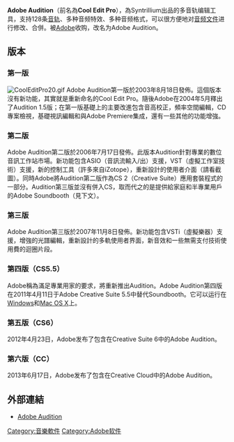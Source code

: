 {{noteTA|G1=IT}}
{{Infobox Software
|name       = Adobe Audition
|logo       = Adobe Audition CC icon (2020).svg
|screenshot = Adobe Audition CC Screenshot.png
|caption    = Adobe Audition CC 運行於 [[OS_X_El_Capitan|OS X El Capitan]]
|developer  = [[Adobe_Systems|Adobe Systems]]
|latest_release_version = 13.0.11
|latest_release_date = {{release date and age|2020|10|19|}} <ref>{{cite web|title=What's new in Adobe Audition|url=https://helpx.adobe.com/tw/audition/using/whats-new.html|publisher=Adobe Systems|accessdate=2019-04-03|archive-date=2019-04-03|archive-url=https://web.archive.org/web/20190403105549/https://helpx.adobe.com/tw/audition/using/whats-new.html|dead-url=no}}</ref>
|operating_system       = [[Windows_7#Service_Pack_1|Windows 7 SP1]](64位元)以上, [[Mac_OS_X_El_Capitan|Mac OS X El Capitan]] 10.11以上。
|genre      = [[音訊編輯|音訊編輯]]
|license    = [[專有軟體|專有軟體]]
|website    = [https://www.adobe.com/products/audition.html Adobe Audition Homepage]
}}

'''Adobe Audition'''（前名為'''Cool Edit Pro'''），為Syntrillium出品的多音轨编辑工具，支持128条[[音轨|音轨]]、多种音频特效、多种音频格式，可以很方便地对[[音频|音频]][[文件|文件]]进行修改、合併。被[[Adobe|Adobe]]收购，改名为Adobe Audition。

== 版本 ==
=== 第一版 ===
[[File:CoolEditPro20.gif|thumb]]
Adobe Audition第一版於2003年8月18日發佈。這個版本沒有新功能，其實就是重新命名的Cool Edit Pro。隨後Adobe在2004年5月釋出了Audition 1.5版；在第一版基礎上的主要改進包含音高校正，頻率空間編輯，CD專案檢視，基礎視訊編輯和與Adobe Premiere集成，還有一些其他的功能增強。

=== 第二版 ===
Adobe Audition第二版於2006年7月17日發佈。此版本Audition針對專業的數位音訊工作站市場。新功能包含ASIO（音訊流輸入/出）支援，VST（虛擬工作室技術）支援，新的控制工具（許多來自iZotope），重新設計的使用者介面（請看截圖）。同時Adobe將Audition第二版作為CS 2（Creative Suite）應用套裝程式的一部分。Audition第三版並沒有併入CS，取而代之的是提供給家庭和半專業用戶的Adobe Soundbooth（見下文）。

=== 第三版 ===
Adobe Audition第三版於2007年11月8日發佈。新功能包含VSTi（虛擬樂器）支援，增強的光譜編輯，重新設計的多軌使用者界面，新音效和一些無需支付技術使用費的迴圈片段。

=== 第四版（CS5.5） ===
Adobe稱為滿足專業用家的要求，將重新推出Audition。Adobe Audition第四版在2011年4月11日于Adobe Creative Suite 5.5中替代Soundbooth。它可以运行在[[Windows|Windows]]和[[Mac_OS_X|Mac OS X]]上。

=== 第五版（CS6） ===
2012年4月23日，Adobe发布了包含在Creative Suite 6中的Adobe Audition。

=== 第六版（CC） ===
2013年6月17日，Adobe发布了包含在Creative Cloud中的Adobe Audition。

== 外部連結 ==
* [https://web.archive.org/web/20060312212857/http://www.adobe.com/products/audition/main.html Adobe Audition]

{{AdobeCS}}
{{Adobe Systems}}

[[Category:音樂軟件|Category:音樂軟件]]
[[Category:Adobe软件|Category:Adobe软件]]
